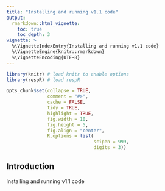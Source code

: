 ```yaml
---
title: "Installing and running v1.1 code"
output: 
  rmarkdown::html_vignette:
    toc: true
    toc_depth: 3
vignette: >
  %\VignetteIndexEntry{Installing and running v1.1 code}
  %\VignetteEngine{knitr::rmarkdown}
  %\VignetteEncoding{UTF-8}
---
```


```r
library(knitr) # load knitr to enable options
library(respR) # load respR

opts_chunk$set(collapse = TRUE, 
               comment = "#>", 
               cache = FALSE, 
               tidy = TRUE, 
               highlight = TRUE, 
               fig.width = 10, 
               fig.height = 5,
               fig.align = "center",
               R.options = list(
                                scipen = 999, 
                                digits = 3))
```

## Introduction {#adjintro}

Installing and running v1.1 code
